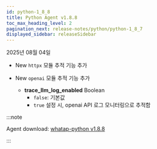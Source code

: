 ```yaml
---
id: python-1_8_8
title: Python Agent v1.8.8
toc_max_heading_level: 2
pagination_next: release-notes/python/python-1_8_7
displayed_sidebar: releaseSidebar
---
```


2025년 08월 04일

- <Status priority='1'>New</Status> `httpx` 모듈 추적 기능 추가

- <Status priority='1'>New</Status> `openai` 모듈 추적 기능 추가

    * **trace_llm_log_enabled** <span class='type'>Boolean</span>
        * `false`: 기본값
        * `true` 설정 시, openai API 로그 모니터링으로 추적함

:::note

Agent download: [whatap-python v1.8.8](https://pypi.org/project/whatap-python/1.8.8/)

:::